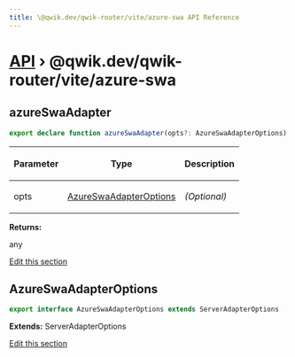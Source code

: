 ```yaml
---
title: \@qwik.dev/qwik-router/vite/azure-swa API Reference
---
```


# [API](/api) &rsaquo; @qwik.dev/qwik-router/vite/azure-swa

## azureSwaAdapter

```typescript
export declare function azureSwaAdapter(opts?: AzureSwaAdapterOptions): any;
```

<table><thead><tr><th>

Parameter

</th><th>

Type

</th><th>

Description

</th></tr></thead>
<tbody><tr><td>

opts

</td><td>

[AzureSwaAdapterOptions](#azureswaadapteroptions)

</td><td>

_(Optional)_

</td></tr>
</tbody></table>

**Returns:**

any

[Edit this section](https://github.com/QwikDev/qwik/tree/main/packages/qwik-router/src/adapters/azure-swa/vite/index.ts)

## AzureSwaAdapterOptions

```typescript
export interface AzureSwaAdapterOptions extends ServerAdapterOptions
```

**Extends:** ServerAdapterOptions

[Edit this section](https://github.com/QwikDev/qwik/tree/main/packages/qwik-router/src/adapters/azure-swa/vite/index.ts)
